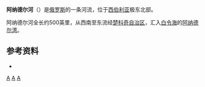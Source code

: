 {{Infobox river
|name=阿纳德尔河
|image=
|image_size=250
|image_caption=
|map=Anadyrrivermap.png
|map_size=250
|map_caption=位置圖
|length=1,150 km
| source1_elevation =  
| mouth_elevation   = {{convert|0|m|ft|abbr=on}} 
| discharge1_avg    = {{convert|1000|m3/s|cuft/s|abbr=on}} 
| basin_size        = {{convert|191000|km2|sqmi|abbr=on}}
|mouth_location=[[白令海|白令海]][[阿纳德尔湾|阿纳德尔湾]]
|basin_countries=俄羅斯
}}
'''阿纳德尔河'''（{{lang-rus|Ана́дырь|Anadyr}}）是[[俄罗斯|俄罗斯]]的一条河流，位于[[西伯利亚|西伯利亚]]极东北部。

阿纳德尔河全长约500英里，从西南至东流经[[楚科奇自治区|楚科奇自治区]]，汇入[[白令海|白令海]]的[[阿纳德尔湾|阿纳德尔湾]]。

==参考资料==
* {{1911}}

{{楚科奇自治區河流及湖泊}}

[[Category:楚科奇自治區河流|A]]
[[Category:俄羅斯河流|A]]
[[Category:白令海|A]]
{{russia-geo-stub}}